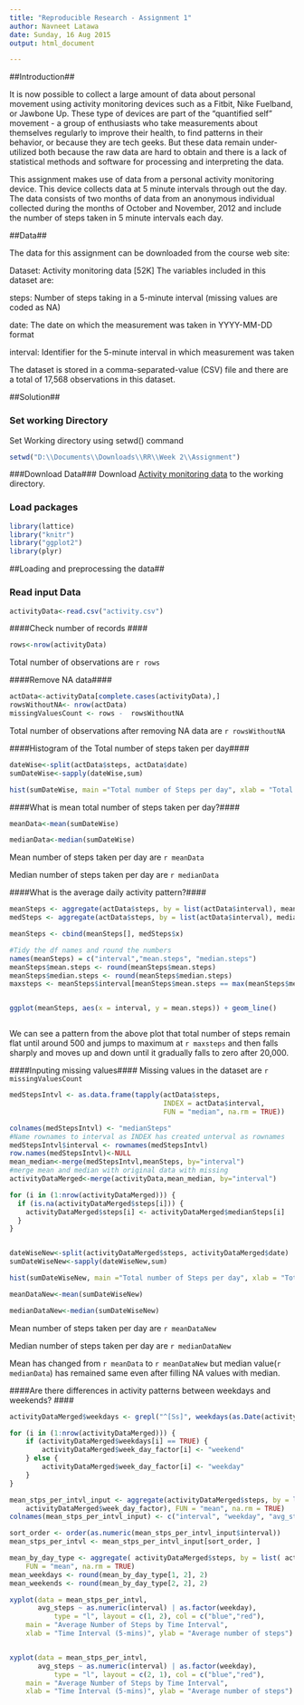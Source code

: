```yaml
---
title: "Reproducible Research - Assignment 1"
author: Navneet Latawa
date: Sunday, 16 Aug 2015
output: html_document

---
```


##Introduction##

It is now possible to collect a large amount of data about personal movement using activity monitoring devices such as a Fitbit, Nike Fuelband, or Jawbone Up. These type of devices are part of the "quantified self" movement - a group of enthusiasts who take measurements about themselves regularly to improve their health, to find patterns in their behavior, or because they are tech geeks. But these data remain under-utilized both because the raw data are hard to obtain and there is a lack of statistical methods and software for processing and interpreting the data.

This assignment makes use of data from a personal activity monitoring device. This device collects data at 5 minute intervals through out the day. The data consists of two months of data from an anonymous individual collected during the months of October and November, 2012 and include the number of steps taken in 5 minute intervals each day.

##Data##

The data for this assignment can be downloaded from the course web site:

Dataset: Activity monitoring data [52K]
The variables included in this dataset are:

steps: Number of steps taking in a 5-minute interval (missing values are coded as NA)

date: The date on which the measurement was taken in YYYY-MM-DD format

interval: Identifier for the 5-minute interval in which measurement was taken

The dataset is stored in a comma-separated-value (CSV) file and there are a total of 17,568 observations in this dataset.

##Solution##

### Set working Directory###
Set Working directory using setwd() command

```r
setwd("D:\\Documents\\Downloads\\RR\\Week 2\\Assignment")
```

###Download Data###
Download [Activity monitoring data](https://d396qusza40orc.cloudfront.net/repdata%2Fdata%2Factivity.zip) to the working directory.



### Load packages ###
```r
library(lattice)
library("knitr")
library("ggplot2")
library(plyr)
```

##Loading and preprocessing the data##

### Read input Data ###

```r
activityData<-read.csv("activity.csv")
```

####Check number of records ####
```r
rows<-nrow(activityData)
```
Total number of observations are `r rows`

####Remove NA data####
```r
actData<-activityData[complete.cases(activityData),]
rowsWithoutNA<- nrow(actData)
missingValuesCount <- rows -  rowsWithoutNA

```
Total number of observations after removing NA data are `r rowsWithoutNA`

####Histogram of the Total number of steps taken per day####
```r
dateWise<-split(actData$steps, actData$date)
sumDateWise<-sapply(dateWise,sum)

hist(sumDateWise, main ="Total number of Steps per day", xlab = "Total number of Steps per day", ylab ="Steps", col = "blue")

```


####What is mean total number of steps taken per day?####
```r

meanData<-mean(sumDateWise)

medianData<-median(sumDateWise)

```
Mean number of steps taken per day are `r meanData`

Median number of steps taken per day are `r medianData`



####What is the average daily activity pattern?####
```r

meanSteps <- aggregate(actData$steps, by = list(actData$interval), mean)
medSteps <- aggregate(actData$steps, by = list(actData$interval), median)

meanSteps <- cbind(meanSteps[], medSteps$x)

#Tidy the df names and round the numbers
names(meanSteps) = c("interval","mean.steps", "median.steps")
meanSteps$mean.steps <- round(meanSteps$mean.steps)
meanSteps$median.steps <- round(meanSteps$median.steps)
maxsteps <- meanSteps$interval[meanSteps$mean.steps == max(meanSteps$mean.steps)]


ggplot(meanSteps, aes(x = interval, y = mean.steps)) + geom_line()



```
We can see a pattern from the above plot that total number of steps remain flat until around 500 and jumps to maximum 
at `r maxsteps` and then falls sharply and moves up and down until it gradually falls to zero after 20,000.


####Inputing missing values####
Missing values in the dataset are `r missingValuesCount`
```r
medStepsIntvl <- as.data.frame(tapply(actData$steps, 
                                      INDEX = actData$interval, 
                                      FUN = "median", na.rm = TRUE))

colnames(medStepsIntvl) <- "medianSteps"
#Name rownames to interval as INDEX has created unterval as rownames
medStepsIntvl$interval <- rownames(medStepsIntvl)
row.names(medStepsIntvl)<-NULL
mean_median<-merge(medStepsIntvl,meanSteps, by="interval")
#merge mean and median with original data with missing
activityDataMerged<-merge(activityData,mean_median, by="interval")

for (i in (1:nrow(activityDataMerged))) {
  if (is.na(activityDataMerged$steps[i])) {
    activityDataMerged$steps[i] <- activityDataMerged$medianSteps[i]
  } 
}


dateWiseNew<-split(activityDataMerged$steps, activityDataMerged$date)
sumDateWiseNew<-sapply(dateWiseNew,sum)

hist(sumDateWiseNew, main ="Total number of Steps per day", xlab = "Total number of Steps per day", ylab ="Steps", col = "blue")

meanDataNew<-mean(sumDateWiseNew)

medianDataNew<-median(sumDateWiseNew)

```
Mean number of steps taken per day are `r meanDataNew`

Median number of steps taken per day are `r medianDataNew`

Mean has changed from `r meanData` to `r meanDataNew` but median value(`r medianData`) has remained same even after filling NA values with median.


####Are there differences in activity patterns between weekdays and weekends? ####

```r

activityDataMerged$weekdays <- grepl("^[Ss]", weekdays(as.Date(activityDataMerged$date)))

for (i in (1:nrow(activityDataMerged))) {
    if (activityDataMerged$weekdays[i] == TRUE) {
        activityDataMerged$week_day_factor[i] <- "weekend"
    } else {
        activityDataMerged$week_day_factor[i] <- "weekday"
    }
}

mean_stps_per_intvl_input <- aggregate(activityDataMerged$steps, by = list(activityDataMerged$interval, 
    activityDataMerged$week_day_factor), FUN = "mean", na.rm = TRUE)
colnames(mean_stps_per_intvl_input) <- c("interval", "weekday", "avg_steps")

sort_order <- order(as.numeric(mean_stps_per_intvl_input$interval))
mean_stps_per_intvl <- mean_stps_per_intvl_input[sort_order, ]

mean_by_day_type <- aggregate( activityDataMerged$steps, by = list( activityDataMerged$week_day_factor), 
    FUN = "mean", na.rm = TRUE)
mean_weekdays <- round(mean_by_day_type[1, 2], 2)
mean_weekends <- round(mean_by_day_type[2, 2], 2)

xyplot(data = mean_stps_per_intvl, 
       avg_steps ~ as.numeric(interval) | as.factor(weekday), 
           type = "l", layout = c(1, 2), col = c("blue","red"), 
    main = "Average Number of Steps by Time Interval", 
    xlab = "Time Interval (5-mins)", ylab = "Average number of steps")


xyplot(data = mean_stps_per_intvl, 
       avg_steps ~ as.numeric(interval) | as.factor(weekday), 
           type = "l", layout = c(2, 1), col = c("blue","red"), 
    main = "Average Number of Steps by Time Interval", 
    xlab = "Time Interval (5-mins)", ylab = "Average number of steps")
    
```